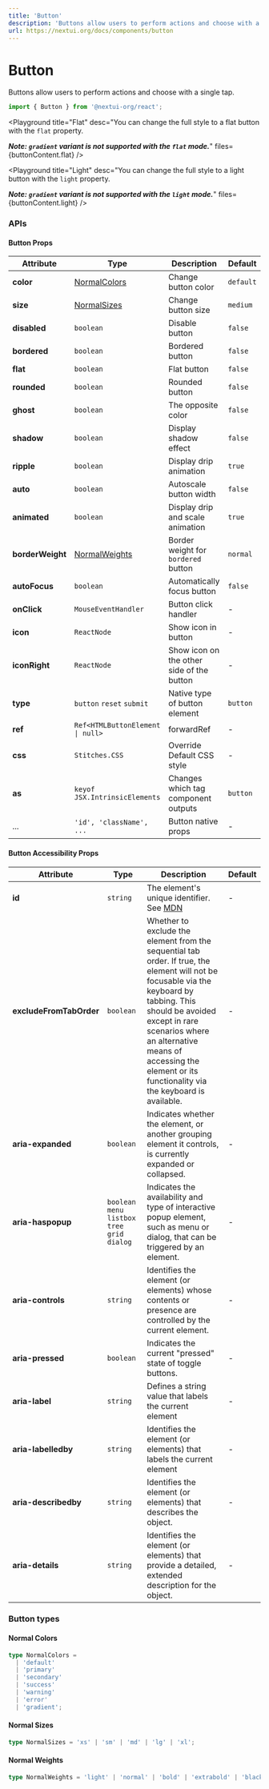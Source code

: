 ```yaml
---
title: 'Button'
description: 'Buttons allow users to perform actions and choose with a single tap.'
url: https://nextui.org/docs/components/button
---
```


# Button

Buttons allow users to perform actions and choose with a single tap.

```jsx
import { Button } from '@nextui-org/react';
```

<CarbonAd />

<Spacer y={2} />

<Playground
  title="Default"
  desc="The default `Button` contains an animation effect."
  files={buttonContent.default_button}
/>

<Playground
  title="Disabled"
  desc="Unusable and un-clickable `Button`."
  files={buttonContent.disabled_button}
/>

<Playground
  title="Sizes"
  desc="Change the size of the entire `Button` including `padding`, `font-size` and `border` with the `size` property."
  files={buttonContent.sizes}
/>

<Playground
  title="Colors"
  desc="You can change the color of the `Button` with the property `color`."
  files={buttonContent.color}
/>

<Playground
  title="Shadow"
  desc="You can add a shadow effect with the property `shadow`."
  files={buttonContent.shadow}
/>

<Playground
  title="Loading"
  desc="You can add a `Loading` child element to the `Button` and disable the interactions using the 'disabled' property."
  files={buttonContent.loading}
/>

<Playground
  title="Bordered"
  desc="You can change the full style to a bordered `Button` with the `bordered` property."
  files={buttonContent.bordered}
/>

<Playground
  title="Rounded"
  desc="You can completely round the corners of any type of `Button` with the `rounded` property."
  files={buttonContent.rounded}
/>

<Playground
  title="Ghost"
  desc="You can change the full style to a ghost button with the `ghost` property."
  files={buttonContent.ghost}
/>

<Playground
  title="Flat"
  desc="You can change the full style to a flat button with the `flat` property.
                                        
**_Note: `gradient` variant is not supported with the `flat` mode._**"
  files={buttonContent.flat}
/>

<Playground
  title="Light"
  desc="You can change the full style to a light button with the `light` property. 
  
  ***_Note: `gradient` variant is not supported with the `light` mode._***"
  files={buttonContent.light}
/>

<Playground
  title="Icons"
  desc="NextUI doesn't use any library or icon font by default, with this we give the freedom to use the one you prefer. In the following example we use [React Iconly](https://react-iconly.jrgarciadev.com)"
  files={buttonContent.icon}
/>

<Spacer y={3} />

### APIs

<Spacer y={2} />

#### Button Props

| Attribute        | Type                                            | Description                               | Default   |
| ---------------- | ----------------------------------------------- | ----------------------------------------- | --------- |
| **color**        | [NormalColors](#normal-colors)                  | Change button color                       | `default` |
| **size**         | [NormalSizes](#normal-sizes)                    | Change button size                        | `medium`  |
| **disabled**     | `boolean`                                       | Disable button                            | `false`   |
| **bordered**     | `boolean`                                       | Bordered button                           | `false`   |
| **flat**         | `boolean`                                       | Flat button                               | `false`   |
| **rounded**      | `boolean`                                       | Rounded button                            | `false`   |
| **ghost**        | `boolean`                                       | The opposite color                        | `false`   |
| **shadow**       | `boolean`                                       | Display shadow effect                     | `false`   |
| **ripple**       | `boolean`                                       | Display drip animation                    | `true`    |
| **auto**         | `boolean`                                       | Autoscale button width                    | `false`   |
| **animated**     | `boolean`                                       | Display drip and scale animation          | `true`    |
| **borderWeight** | [NormalWeights](#normal-weights)                | Border weight for `bordered` button       | `normal`  |
| **autoFocus**    | `boolean`                                       | Automatically focus button                | `false`   |
| **onClick**      | `MouseEventHandler`                             | Button click handler                      | -         |
| **icon**         | `ReactNode`                                     | Show icon in button                       | -         |
| **iconRight**    | `ReactNode`                                     | Show icon on the other side of the button | -         |
| **type**         | `button` `reset` `submit`                       | Native type of button element             | `button`  |
| **ref**          | <Code>Ref<HTMLButtonElement &#124; null></Code> | forwardRef                                | -         |
| **css**          | `Stitches.CSS`                                  | Override Default CSS style                | -         |
| **as**           | `keyof JSX.IntrinsicElements`                   | Changes which tag component outputs       | `button`  |
| ...              | `'id', 'className', ...`                        | Button native props                       | -         |

<Spacer y={2} />

#### Button Accessibility Props

| Attribute               | Type                                              | Description                                                                                                                                                                                                                                                                                   | Default |
| ----------------------- | ------------------------------------------------- | --------------------------------------------------------------------------------------------------------------------------------------------------------------------------------------------------------------------------------------------------------------------------------------------- | ------- |
| **id**                  | `string`                                          | The element's unique identifier. See [MDN](https://developer.mozilla.org/en-US/docs/Web/HTML/Global_attributes/id)                                                                                                                                                                            | -       |
| **excludeFromTabOrder** | `boolean`                                         | Whether to exclude the element from the sequential tab order. If true, the element will not be focusable via the keyboard by tabbing. This should be avoided except in rare scenarios where an alternative means of accessing the element or its functionality via the keyboard is available. | -       |
| **aria-expanded**       | `boolean`                                         | Indicates whether the element, or another grouping element it controls, is currently expanded or collapsed.                                                                                                                                                                                   | -       |
| **aria-haspopup**       | `boolean` `menu` `listbox` `tree` `grid` `dialog` | Indicates the availability and type of interactive popup element, such as menu or dialog, that can be triggered by an element.                                                                                                                                                                | -       |
| **aria-controls**       | `string`                                          | Identifies the element (or elements) whose contents or presence are controlled by the current element.                                                                                                                                                                                        | -       |
| **aria-pressed**        | `boolean`                                         | Indicates the current "pressed" state of toggle buttons.                                                                                                                                                                                                                                      | -       |
| **aria-label**          | `string`                                          | Defines a string value that labels the current element                                                                                                                                                                                                                                        | -       |
| **aria-labelledby**     | `string`                                          | Identifies the element (or elements) that labels the current element                                                                                                                                                                                                                          | -       |
| **aria-describedby**    | `string`                                          | Identifies the element (or elements) that describes the object.                                                                                                                                                                                                                               | -       |
| **aria-details**        | `string`                                          | Identifies the element (or elements) that provide a detailed, extended description for the object.                                                                                                                                                                                            | -       |

<Spacer y={2} />

### Button types

<Spacer y={1} />

#### Normal Colors

```ts
type NormalColors =
  | 'default'
  | 'primary'
  | 'secondary'
  | 'success'
  | 'warning'
  | 'error'
  | 'gradient';
```

#### Normal Sizes

```ts
type NormalSizes = 'xs' | 'sm' | 'md' | 'lg' | 'xl';
```

#### Normal Weights

```ts
type NormalWeights = 'light' | 'normal' | 'bold' | 'extrabold' | 'black';
```

